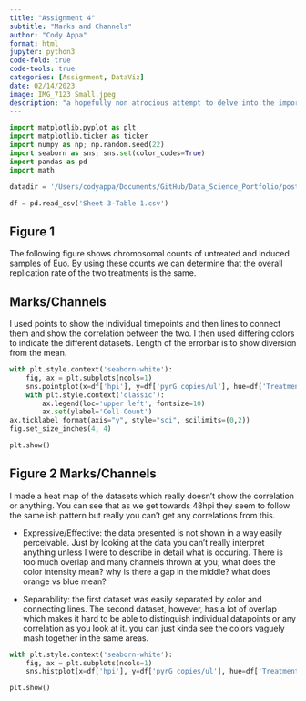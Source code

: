 ```yaml
---
title: "Assignment 4"
subtitle: "Marks and Channels"
author: "Cody Appa"
format: html
jupyter: python3
code-fold: true
code-tools: true
categories: [Assignment, DataViz]
date: 02/14/2023
image: IMG_7123 Small.jpeg
description: "a hopefully non atrocious attempt to delve into the importance of marks and channels"
---
```


```python
import matplotlib.pyplot as plt
import matplotlib.ticker as ticker
import numpy as np; np.random.seed(22)
import seaborn as sns; sns.set(color_codes=True)
import pandas as pd
import math
```

```python
datadir = '/Users/codyappa/Documents/GitHub/Data_Science_Portfolio/posts/MarksChannels/Sheet 3-Table 1'
```

```python
df = pd.read_csv('Sheet 3-Table 1.csv')
```

## Figure 1

The following figure shows chromosomal counts of untreated and induced samples of Euo. By using these counts we can determine that the overall replication rate of the two treatments is the same.

## Marks/Channels

I used points to show the individual timepoints and then lines to connect them and show the correlation between the two. I then used differing colors to indicate the different datasets. Length of the errorbar is to show diversion from the mean.

```python
with plt.style.context('seaborn-white'):
    fig, ax = plt.subplots(ncols=1)
    sns.pointplot(x=df['hpi'], y=df['pyrG copies/ul'], hue=df['Treatment'], data=df, errwidth=2, capsize=.1, linestyles='-', palette=('orange', 'b'), dodge=True, ax=ax)
    with plt.style.context('classic'):
        ax.legend(loc='upper left', fontsize=10)
        ax.set(ylabel='Cell Count')
ax.ticklabel_format(axis="y", style="sci", scilimits=(0,2))
fig.set_size_inches(4, 4)
```

```python
plt.show()
```

## Figure 2 Marks/Channels

I made a heat map of the datasets which really doesn't show the correlation or anything. You can see that as we get towards 48hpi they seem to follow the same ish pattern but really you can't get any correlations from this.

-   Expressive/Effective: the data presented is not shown in a way easily perceivable. Just by looking at the data you can't really interpret anything unless I were to describe in detail what is occuring. There is too much overlap and many channels thrown at you; what does the color intensity mean? why is there a gap in the middle? what does orange vs blue mean?

-   Separability: the first dataset was easily separated by color and connecting lines. The second dataset, however, has a lot of overlap which makes it hard to be able to distinguish individual datapoints or any correlation as you look at it. you can just kinda see the colors vaguely mash together in the same areas.

```python
with plt.style.context('seaborn-white'):
    fig, ax = plt.subplots(ncols=1)
    sns.histplot(x=df['hpi'], y=df['pyrG copies/ul'], hue=df['Treatment'], data=df, ax=ax, linewidth=.9)
```

```python
plt.show()
```

